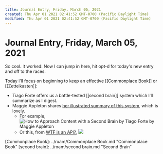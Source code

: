 ```yaml
---
title: Journal Entry, Friday, March 05, 2021
created: Thu Apr 01 2021 02:41:52 GMT-0700 (Pacific Daylight Time)
modified: Thu Apr 01 2021 02:41:52 GMT-0700 (Pacific Daylight Time)
---
```

# Journal Entry, Friday, March 05, 2021

So cool. It worked. Now I can jump in here, hit opt-d for today's new entry and off to the races.

Today I'll focus on beginning to keep an effective [[Commonplace Book]] or [[Zettelkasten]]:

- Tiago Forte offers us a battle-tested [[second brain]] system which I'll summarize as I digest.
- Maggie Appleton shares [her illustrated summary of this system](https://maggieappleton.com/basb), which is lovely.
  - For example, ![How to Approach Content with a Second Brain by Tiago Forte by Maggie Appleton](/images/2021-03-05-10-16-02.png)
  - Or this, from [WTF is an API?](https://maggieappleton.com/api), ![](/images/2021-03-05-10-43-55.png)

[//begin]: # 'Autogenerated link references for markdown compatibility'

[Commonplace Book]: ../roam/Commonplace Book.md "Commonplace Book"
[second brain]: ../roam/second brain.md "Second Brain"
